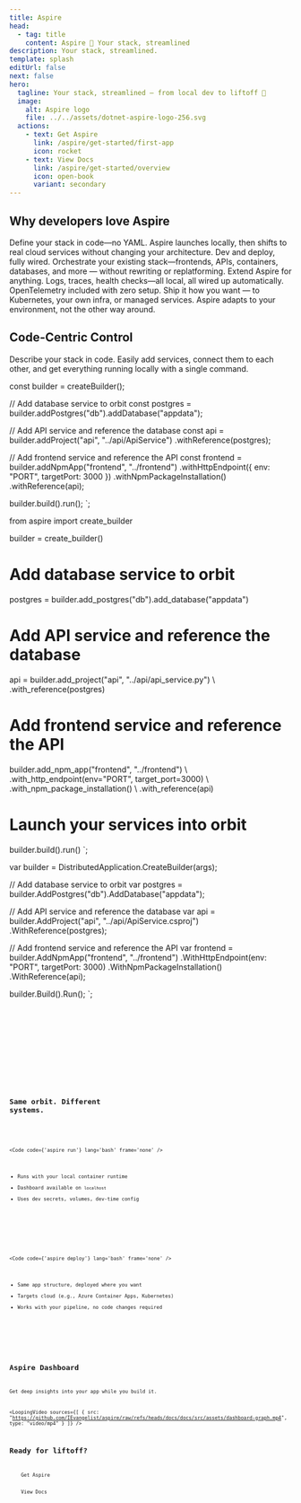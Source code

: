 ```yaml
---
title: Aspire
head:
  - tag: title
    content: Aspire 💫 Your stack, streamlined
description: Your stack, streamlined.
template: splash
editUrl: false
next: false
hero:
  tagline: Your stack, streamlined — from local dev to liftoff 💫
  image:
    alt: Aspire logo
    file: ../../assets/dotnet-aspire-logo-256.svg
  actions:
    - text: Get Aspire
      link: /aspire/get-started/first-app
      icon: rocket
    - text: View Docs
      link: /aspire/get-started/overview
      icon: open-book
      variant: secondary
---
```



## Why developers love Aspire

<CardGrid stagger>
  <Card title="Code-First Control" icon="laptop">
    Define your stack in code—no YAML. Aspire launches locally, then shifts to real cloud services without changing your architecture. Dev and deploy, fully wired.
  </Card>
  <Card title="Modular and Extensible" icon="puzzle">
    Orchestrate your existing stack—frontends, APIs, containers, databases, and more — without rewriting or replatforming. Extend Aspire for anything.
  </Card>
  <Card title="Observability from the Start" icon="magnifier">
    Logs, traces, health checks—all local, all wired up automatically. OpenTelemetry included with zero setup.
  </Card>
  <Card title="Flexible Deployments" icon="rocket">
    Ship it how you want — to Kubernetes, your own infra, or managed services. Aspire adapts to your environment, not the other way around.
  </Card>
</CardGrid>

## Code-Centric Control

Describe your stack in code. Easily add services, connect them to each other, and get everything running locally with a single command.


const builder = createBuilder();

// Add database service to orbit
const postgres = builder.addPostgres("db").addDatabase("appdata");

// Add API service and reference the database
const api = builder.addProject("api", "../api/ApiService")
  .withReference(postgres);

// Add frontend service and reference the API
const frontend = builder.addNpmApp("frontend", "../frontend")
  .withHttpEndpoint({ env: "PORT", targetPort: 3000 })
  .withNpmPackageInstallation()
  .withReference(api);

builder.build().run();
`;

from aspire import create_builder

builder = create_builder()

# Add database service to orbit
postgres = builder.add_postgres("db").add_database("appdata")

# Add API service and reference the database
api = builder.add_project("api", "../api/api_service.py") \\
       .with_reference(postgres)

# Add frontend service and reference the API
builder.add_npm_app("frontend", "../frontend") \\
          .with_http_endpoint(env="PORT", target_port=3000) \\
          .with_npm_package_installation() \\
          .with_reference(api)

# Launch your services into orbit
builder.build().run()
`;

var builder = DistributedApplication.CreateBuilder(args);

// Add database service to orbit
var postgres = builder.AddPostgres("db").AddDatabase("appdata");

// Add API service and reference the database
var api = builder.AddProject("api", "../api/ApiService.csproj")
                 .WithReference(postgres);

// Add frontend service and reference the API
var frontend = builder.AddNpmApp("frontend", "../frontend")
                      .WithHttpEndpoint(env: "PORT", targetPort: 3000)
                      .WithNpmPackageInstallation()
                      .WithReference(api);

builder.Build().Run();
`;

<Tabs>
  <TabItem label="TypeScript" icon="seti:typescript">
    <Code code={ts} lang="ts" frame='terminal' title='index.ts' />
  </TabItem>

  <TabItem label="Python" icon="seti:python">
    <Code code={py} lang="python" frame='terminal' title='__main.py__' />
  </TabItem>

  <TabItem label="C#" icon="seti:c-sharp">
    <Code code={cs} lang="cs" frame='terminal' title='AppHost.cs' />
  </TabItem>
</Tabs>

## Same orbit. Different systems.

<CardGrid>
  <Card title="Local Development" icon="laptop">

  <Code code={'aspire run'} lang='bash' frame='none' />

  - Runs with your local container runtime
  - Dashboard available on `localhost`
  - Uses dev secrets, volumes, dev-time config
  
  <LinkCard href="/aspire/get-started/installation"
            title='Aspire CLI — run'
            description='Learn how to run locally.' />

  </Card>

  <Card title="Production Deployment" icon="rocket">

  <Code code={'aspire deploy'} lang='bash' frame='none' />

  - Same app structure, deployed where you want
  - Targets cloud (e.g., Azure Container Apps, Kubernetes)
  - Works with your pipeline, no code changes required

  <LinkCard href="/aspire/get-started/installation"
            title='Aspire CLI — deploy'
            description='Learn how to deploy your apps.' />

  </Card>
</CardGrid>

## Aspire Dashboard

Get deep insights into your app while you build it.

<LoopingVideo sources={[
  { src: "https://github.com/IEvangelist/aspire/raw/refs/heads/docs/docs/src/assets/dashboard-graph.mp4", type: "video/mp4" }
]} />

## Ready for liftoff?

<LinkButton href="/aspire/get-started/installation" icon="rocket" iconPlacement="start">
    Get Aspire
</LinkButton>
<LinkButton href="/aspire/get-started/overview" icon="open-book" variant="secondary" iconPlacement="start">
    View Docs
</LinkButton>